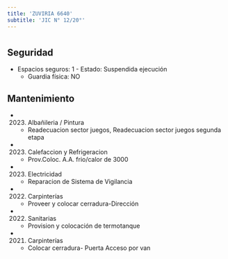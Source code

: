 ```yaml
---
title: 'ZUVIRIA 6640'
subtitle: 'JIC N° 12/20°'
---
```


#


## Seguridad

*  Espacios seguros: 1 - Estado: Suspendida ejecución 
    + Guardia física: NO





## Mantenimiento

*  (2023) Albañileria / Pintura 
    + Readecuacion sector juegos, Readecuacion sector juegos segunda etapa

*  (2023) Calefaccion y Refrigeracion 
    + Prov.Coloc.  A.A. frio/calor de 3000

*  (2023) Electricidad 
    + Reparacion de Sistema de Vigilancia

*  (2022) Carpinterías 
    + Proveer y colocar cerradura-Dirección

*  (2022) Sanitarias 
    + Provision y colocación de termotanque

*  (2021) Carpinterías 
    + Colocar cerradura- Puerta Acceso por van



